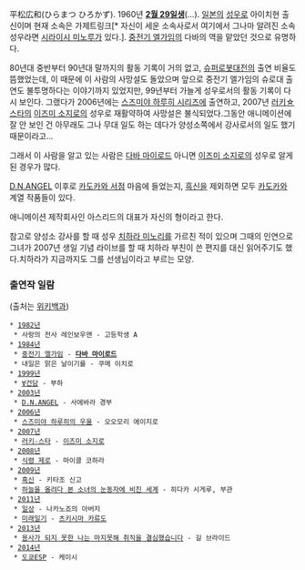 平松広和(ひらまつ ひろかず). 1960년 '''[[2월 29일]]생'''(…). [[일본]]의 [[성우]]로 아이치현 출신이며 현재 소속은 가제트링크[* 자신이 세운 소속사로서 여기에서 그나마 알려진 소속 성우라면 [[시라이시 미노루]]가 있다.]. [[중전기 엘가임]]의 다바의 역을 맡았던 것으로 유명하다.

80년대 중반부터 90년대 말까지의 활동 기록이 거의 없고, [[슈퍼로봇대전]]의 출연 비율도 뜸했었는데, 이 때문에 이 사람의 사망설도 돌았으며 앞으로 중전기 엘가임의 슈로대 출연도 불투명하다는 이야기까지 있었지만, 99년부터 가늘게 성우로서의 활동 기록이 다시 보인다. 그랬다가 2006년에는 [[스즈미야 하루히 시리즈]]에 출연하고, 2007년 [[러키☆스타]]의 [[이즈미 소지로]]의 성우로 재활약하여 사망설은 불식되었다.그동안 애니메이션에 잘 안 보인 건 아무래도 그나 무대 일도 하는 데다가 양성소쪽에서 강사로서의 일도 했기 때문이라고...

그래서 이 사람을 알고 있는 사람은 [[다바 마이로드]] 아니면 [[이즈미 소지로]]의 성우로 알게 된 경우가 많다.

[[D.N.ANGEL]] 이후로 [[카도카와 서점]] 마음에 들었는지, [[흑신]]을 제외하면 모두 [[카도카와]] 계열 작품들이 있다.

애니메이션 제작회사인 아스리드의 대표가 자신의 형이라고 한다.

참고로 양성소 강사를 할 때 성우 [[치하라 미노리]]를 가르친 적이 있으며 그때의 인연으로 그녀가 2007년 생일 기념 라이브를 할 때 치하라 부친이 쓴 편지를 대신 읽어주기도 했다.치하라가 지금까지도 그를 선생님이라고 부르는 모양.

=== 출연작 일람 ===
(출처는 [[위키백과]])

 * [[1982년]]
  * 사랑의 전사 레인보우맨 - 고등학생 A
 * [[1984년]]
  * [[중전기 엘가임]] - '''[[다바 마이로드]]'''
  * 내일은 맑은 날이기를 - 쿠메 이치로
 * [[1999년]]
  * [[∀건담]] - 부하
 * [[2003년]]
  * [[D.N.ANGEL]] - 사에바라 경부
 * [[2006년]]
  * [[스즈미야 하루히의 우울]] - 오오모리 에이지로
 * [[2007년]]
  * [[러키☆스타]] - [[이즈미 소지로]]
 * [[2008년]]
  * [[식령 제로]] - 마이클 코하라
 * [[2009년]]
  * [[흑신]] - 키타조 신고
  * [[하늘을 올려다 본 소녀의 눈동자에 비친 세계]] - 히다카 시게루, 부관
 * [[2011년]]
  * [[일상]] - 나카노죠의 아버지
  * [[미래일기]] - [[츠키시마 카류도]]
 * [[2013년]]
  * [[용사가 되지 못한 나는 마지못해 취직을 결심했습니다]] - 길 브라이드
 * [[2014년]]
  * [[도쿄ESP]] - 케이시
